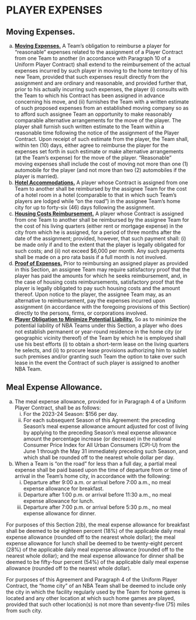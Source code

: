 # PLAYER EXPENSES

## Moving Expenses.

(a) <U>**Moving Expenses.**</U> A Team's obligation to reimburse a player for "reasonable" expenses related to the assignment of a Player Contract from one Team to another (in accordance with Paragraph 10 of a Uniform Player Contract) shall extend to the reimbursement of the actual expenses incurred by such player in moving to the home territory of his new Team, provided that such expenses result directly from the assignment and are ordinary and reasonable, and provided further that, prior to his actually incurring such expenses, the player (i) consults with the Team to which his Contract has been assigned in advance concerning his move, and (ii) furnishes the Team with a written estimate of such proposed expenses from an established moving company so as to afford such assignee Team an opportunity to make reasonably comparable alternative arrangements for the move of the player. The player shall furnish such written estimate to the Team within a reasonable time following the notice of the assignment of the Player Contract. Upon receipt of such estimate from the player, the Team shall, within ten (10) days, either agree to reimburse the player for the expenses set forth in such estimate or make alternative arrangements (at the Team's expense) for the move of the player. "Reasonable" moving expenses shall include the cost of moving not more than one (1) automobile for the player (and not more than two (2) automobiles if the player is married).
(b) <U>**Hotel Accommodations.**</U> A player whose Contract is assigned from one Team to another shall be reimbursed by the assignee Team for the cost of a hotel room in a hotel (comparable to that in which such Team's players are lodged while "on the road") in the assignee Team's home city for up to forty-six (46) days following the assignment.
(c) <U>**Housing Costs Reimbursement.**</U> A player whose Contract is assigned from one Team to another shall be reimbursed by the assignee Team for the cost of his living quarters (either rent or mortgage expense) in the city from which he is assigned, for a period of three months after the date of the assignment; provided, however, that such payment shall: (i) be made only if and to the extent that the player is legally obligated for such costs; and (ii) not exceed \$6,000 per month. Any such payments shall be made on a pro rata basis if a full month is not involved.
(d) <U>**Proof of Expenses.**</U> Prior to reimbursing an assigned player as provided in this Section, an assignee Team may require satisfactory proof that the player has paid the amounts for which he seeks reimbursement, and, in the case of housing costs reimbursements, satisfactory proof that the player is legally obligated to pay such housing costs and the amount thereof. Upon notice to the player, the assignee Team may, as an alternative to reimbursement, pay the expenses incurred upon assignment (in accordance with the foregoing provisions of this Section) directly to the persons, firms, or corporations involved.
(e) <U>**Player Obligation to Minimize Potential Liability.**</U> So as to minimize the potential liability of NBA Teams under this Section, a player who does not establish permanent or year-round residence in the home city (or geographic vicinity thereof) of the Team by which he is employed shall use his best efforts (i) to obtain a short-term lease on the living quarters he selects, and (ii) to procure lease provisions authorizing him to sublet such premises and/or granting such Team the option to take over such lease in the event the Contract of such player is assigned to another NBA Team.

## Meal Expense Allowance.

(a) The meal expense allowance, provided for in Paragraph 4 of a Uniform Player Contract, shall be as follows:
    (i) For the 2023-24 Season: \$156 per day.
    (ii) For each subsequent Season of this Agreement: the preceding Season's meal expense allowance amount adjusted for cost of living by applying to the preceding Season's meal expense allowance amount the percentage increase (or decrease) in the national Consumer Price Index for All Urban Consumers (CPI-U) from the June 1 through the May 31 immediately preceding such Season, and which shall be rounded off to the nearest whole dollar per day.
(b) When a Team is "on the road" for less than a full day, a partial meal expense shall be paid based upon the time of departure from or time of arrival in the Team's home city, in accordance with the following:
    (i) Departure after 9:00 a.m. or arrival before 7:00 a.m., no meal expense allowance for breakfast.
    (ii) Departure after 1:00 p.m. or arrival before 11:30 a.m., no meal expense allowance for lunch.
    (iii) Departure after 7:00 p.m. or arrival before 5:30 p.m., no meal expense allowance for dinner.

For purposes of this Section 2(b), the meal expense allowance for breakfast shall be deemed to be eighteen percent (18%) of the applicable daily meal expense allowance (rounded off to the nearest whole dollar); the meal expense allowance for lunch shall be deemed to be twenty-eight percent (28%) of the applicable daily meal expense allowance (rounded off to the nearest whole dollar); and the meal expense allowance for dinner shall be deemed to be fifty-four percent (54%) of the applicable daily meal expense allowance (rounded off to the nearest whole dollar).  

For purposes of this Agreement and Paragraph 4 of the Uniform Player Contract, the "home city" of an NBA Team shall be deemed to include only the city in which the facility regularly used by the Team for home games is located and any other location at which such home games are played, provided that such other location(s) is not more than seventy-five (75) miles from such city.
